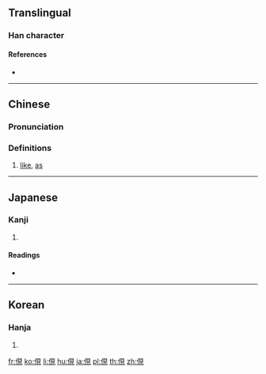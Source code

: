{{also|伣}}
==Translingual==

===Han character===
{{Han char|rn=9|rad=人|as=07|sn=9|four=26210|canj=OBUU|ids=⿰亻見}}

====References====
* {{Han ref|kx=0104.280|dkj=00686|dj=0221.120|hdz=10161.010|uh=4FD4|ud=20436|bh=CDE4|bd=52708}}

----

==Chinese==
{{zh-forms|s=伣}}

===Pronunciation===
{{zh-pron
|m=xiàn
|c=jin5
|mc=y
|oc=y
|ma=
|cat=adv
}}

===Definitions===
# {{context|archaic|lang=zh}} [[like]], [[as]]

----

==Japanese==

===Kanji===
{{ja-kanji|grade=|rs=人07}}

# {{defn|lang=ja|sort=人07}}

====Readings====
* {{ja-readings|on=[[けん]] (ken)|kun=[[うかがう]] (ukagau)}}

----

==Korean==

===Hanja===
{{ko-hanja|hangeul=현|rv=hyeon|mr=hyŏn}}

# {{defn|lang=ko|sort=人07}}

[[fr:俔]]
[[ko:俔]]
[[li:俔]]
[[hu:俔]]
[[ja:俔]]
[[pl:俔]]
[[th:俔]]
[[zh:俔]]